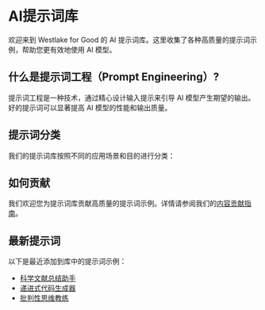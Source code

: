 
# AI提示词库

欢迎来到 Westlake for Good 的 AI 提示词库。这里收集了各种高质量的提示词示例，帮助您更有效地使用 AI 模型。

## 什么是提示词工程（Prompt Engineering）?

提示词工程是一种技术，通过精心设计输入提示来引导 AI 模型产生期望的输出。好的提示词可以显著提高 AI 模型的性能和输出质量。

## 提示词分类

我们的提示词库按照不同的应用场景和目的进行分类：

<div className="mt-8 grid gap-4 grid-cols-1 md:grid-cols-2">
  <Card
    title="对话类"
    description="用于增强与AI的对话质量的提示词"
    href="/prompts/conversation"
  />
  <Card
    title="写作类"
    description="帮助生成各类文本内容的提示词"
    href="/prompts/writing"
  />
  <Card
    title="推理类"
    description="增强AI逻辑推理能力的提示词"
    href="/prompts/reasoning"
  />
  <Card
    title="编程类"
    description="用于代码生成和编程辅助的提示词"
    href="/prompts/coding"
  />
  <Card
    title="创意类"
    description="促进创造性思维和内容生成的提示词"
    href="/prompts/creative"
  />
  <Card
    title="教育类"
    description="用于教学和学习场景的提示词"
    href="/prompts/education"
  />
</div>

## 如何贡献

我们欢迎您为提示词库贡献高质量的提示词示例。详情请参阅我们的[内容贡献指南](/contributing/content)。

## 最新提示词

以下是最近添加到库中的提示词示例：

- [科学文献总结助手](/prompts/writing/science-paper-summarizer)
- [递进式代码生成器](/prompts/coding/iterative-code-generator)
- [批判性思维教练](/prompts/reasoning/critical-thinking-coach)
